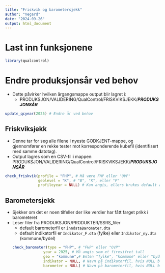 ```yaml
---
title: "Friskvik og barometersjekk"
author: "Vegard"
date: "2024-09-26"
output: html_document
---
```

# Last inn funksjonene

```r
library(qualcontrol)
```

# Endre produksjonsår ved behov

- Dette påvirker hvilken årgangsmappe output blir lagret i: 
    - PRODUKSJON/VALIDERING/QualControl/FRISKVIKSJEKK/**_PRODUKSJONSÅR_**
    
```r
update_qcyear(2025) # Endre år ved behov
```

## Friskviksjekk

- Denne tar for seg alle filene i nyeste GODKJENT-mappe, og gjennomfører en rekke tester mot korresponderende kubefil (identifisert med samme datotag). 
- Output lagres som en CSV-fil i mappen PRODUKSJON/VALIDERING/QualControl/FRISKVIKSJEKK/**_PRODUKSJONSÅR_**

```r
check_friskvik(profile = "FHP", # Må være FHP eller "OVP"
               geolevel = "K", # "B", "K", eller "F"
               profileyear = NULL) # Kan angis, ellers brukes default år som kan oppdateres med update_qcyear() over. 
```


## Barometersjekk

- Sjekker om det er noen tilfeller der like verdier har fått farget prikk i barometeret
- Leser filer fra PRODUKSJON/PRODUKTER/SSRS_filer
    - default barometerfil er `inndataBaromater.dta`
    - default indikatorfil er `Indikator_F.dta` (fylke) eller `Indikator_ny.dta` (kommune/bydel)
```r
check_barometer(type = "FHP", # "FHP" eller "OVP"
                year = 2025, # Må angis som et firesifret tall
                geo = "kommune",# Enten "fylke", "kommune" eller "bydel"
                indikator = NULL, # Navn på indikatorfil, hvis NULL brukes default fil
                barometer = NULL) # Navn på barometerfil, hvis NULL brukes default fil
```


